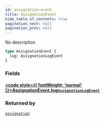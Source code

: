 ```yaml
---
id: assignation-event
title: AssignationEvent
hide_table_of_contents: true
pagination_next: null
pagination_prev: null
---
```








No description

```graphql
type AssignationEvent {
  log: AssignationLogEvent
}
```


### Fields

#### [<code style={{ fontWeight: 'normal' }}>AssignationEvent.<b>log</b></code>](#)<Bullet />[`AssignationLogEvent`](/docs/schemas/arkitekt/objects/assignation-log-event) <Badge class="secondary" text="object"/>
> 
> 



### Returned by

[`assignation`](/docs/schemas/arkitekt/subscriptions/assignation)  <Badge class="secondary" text="subscription"/>



